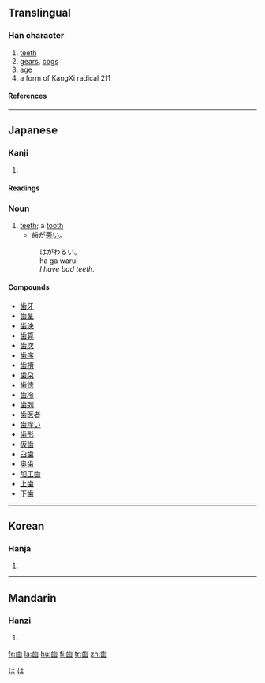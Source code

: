 {{see|齒}}

==Translingual==
===Han character===
{{Han char|rn=211|rad=齒|as=00|sn=12|four=|canj=卜一山火木 (YMUFD)}}
# [[teeth]]
# [[gear]]s, [[cog]]s
# [[age]]
# a form of KangXi radical 211
====References====
{{Han ref|kx=0576.421|dkj=16323|dj=0967.140|hdz=21443.160|uh=6B6F|ud=27503}}
----
== Japanese ==

=== Kanji ===
{{ja-kanji|grade=3|rs=齒00}}
# {{defn|Japanese}} 
====Readings====
{{ja-readings|on=[[し]] (shi)|kun=[[は]] (ha), [[よわい]] (yowai), [[よわいする]] (yowaisuru)}}

=== Noun ===
{{ja-noun|k|hira=は|rom=ha}}

#[[teeth]]; a [[tooth]]
#*歯が[[悪い]]。
#:はがわるい。
#:ha ga warui
#:''I have bad teeth.''

====Compounds====
*[[歯牙]]
*[[歯茎]]
*[[歯決]]
*[[歯算]]
*[[歯次]]
*[[歯序]]
*[[歯槽]]
*[[歯朶]]
*[[歯徳]]
*[[歯冷]]
*[[歯列]]
* [[歯医者]]
* [[歯痒い]]
* [[歯形]]
* [[仮歯]]
* [[臼歯]]
* [[奥歯]]
* [[加工歯]]
*[[上歯]]
*[[下歯]]

[[Category:1000_Japanese_basic_words|は]]
[[Category:Japanese nouns|は]]

----

==Korean==
===Hanja===
{{ko-hanja|hangeul=[[치]]|eumhun=|rv=chi|mr=ch'i|y=chi}}
# {{defn|Korean}}
----
==Mandarin==
===Hanzi===
{{cmn-hanzi|pin=[[chǐ]] ([[chi3]])|wg=ch'ih<sup>3</sup>}}
# {{defn|Mandarin}}

[[fr:歯]]
[[la:歯]]
[[hu:歯]]
[[fi:歯]]
[[tr:歯]]
[[zh:歯]]